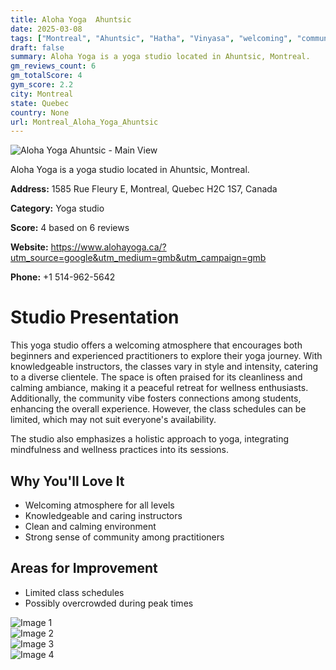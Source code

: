 ```yaml
---
title: Aloha Yoga  Ahuntsic
date: 2025-03-08
tags: ["Montreal", "Ahuntsic", "Hatha", "Vinyasa", "welcoming", "community-oriented", "Montreal"]  
draft: false
summary: Aloha Yoga is a yoga studio located in Ahuntsic, Montreal.
gm_reviews_count: 6
gm_totalScore: 4
gym_score: 2.2
city: Montreal
state: Quebec
country: None
url: Montreal_Aloha_Yoga_Ahuntsic
---
```


<div className="aspect-[16/9] relative my-8">
  <img 
    src="https://streetviewpixels-pa.googleapis.com/v1/thumbnail?panoid=55_1ooeR96AoxlNNivh_nQ&cb_client=maps_sv.tactile.gps&w=203&h=100&yaw=283.9117&pitch=0&thumbfov=100"
    alt="Aloha Yoga  Ahuntsic - Main View"
    className="object-cover absolute inset-0 w-full h-full rounded-lg"
  />
</div>

Aloha Yoga is a yoga studio located in Ahuntsic, Montreal.

**Address:** 1585 Rue Fleury E, Montreal, Quebec H2C 1S7, Canada

**Category:** Yoga studio

**Score:** 4 based on 6 reviews

**Website:** https://www.alohayoga.ca/?utm_source=google&utm_medium=gmb&utm_campaign=gmb

**Phone:** +1 514-962-5642

# Studio Presentation

This yoga studio offers a welcoming atmosphere that encourages both beginners and experienced practitioners to explore their yoga journey. With knowledgeable instructors, the classes vary in style and intensity, catering to a diverse clientele. The space is often praised for its cleanliness and calming ambiance, making it a peaceful retreat for wellness enthusiasts. Additionally, the community vibe fosters connections among students, enhancing the overall experience. However, the class schedules can be limited, which may not suit everyone's availability.

The studio also emphasizes a holistic approach to yoga, integrating mindfulness and wellness practices into its sessions.

## Why You'll Love It

- Welcoming atmosphere for all levels
- Knowledgeable and caring instructors
- Clean and calming environment
- Strong sense of community among practitioners

## Areas for Improvement

- Limited class schedules
- Possibly overcrowded during peak times

<div className="grid grid-cols-1 xl:grid-cols-2 gap-4 my-8">
<div className="aspect-[4/3] relative"><img src="https://lh5.googleusercontent.com/p/AF1QipNJ_BxfssiakVa_brUDMJn3Rp7n2bymwtFYBXxD=w1920-h1080-k-no" alt="Image 1" className="object-cover absolute inset-0 w-full h-full rounded-lg" /></div>
<div className="aspect-[4/3] relative"><img src="https://lh5.googleusercontent.com/p/AF1QipMctJKIBS2KL8sgU9cFCVFI51bo5qUzV84wl105=w1920-h1080-k-no" alt="Image 2" className="object-cover absolute inset-0 w-full h-full rounded-lg" /></div>
<div className="aspect-[4/3] relative"><img src="https://streetviewpixels-pa.googleapis.com/v1/thumbnail?panoid=55_1ooeR96AoxlNNivh_nQ&cb_client=maps_sv.tactile.gps&w=203&h=100&yaw=283.9117&pitch=0&thumbfov=100" alt="Image 3" className="object-cover absolute inset-0 w-full h-full rounded-lg" /></div>
<div className="aspect-[4/3] relative"><img src="https://lh5.googleusercontent.com/p/AF1QipNJ_BxfssiakVa_brUDMJn3Rp7n2bymwtFYBXxD=w1920-h1080-k-no" alt="Image 4" className="object-cover absolute inset-0 w-full h-full rounded-lg" /></div>
</div>